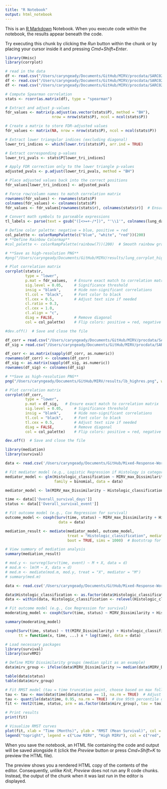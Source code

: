 ```yaml
---
title: "R Notebook"
output: html_notebook
---
```


This is an [R Markdown](http://rmarkdown.rstudio.com) Notebook. When you execute code within the notebook, the results appear beneath the code. 

Try executing this chunk by clicking the *Run* button within the chunk or by placing your cursor inside it and pressing *Cmd+Shift+Enter*. 

```r
library(Hmisc)
library(corrplot)

# read in the data
df <- read.csv("/Users/caryngeady/Documents/GitHub/MIRV/procdata/SARC021/corr_df.csv")
df <- read.csv("/Users/caryngeady/Documents/GitHub/MIRV/procdata/SARC021/lb_corr.csv")
df <- read.csv("/Users/caryngeady/Documents/GitHub/MIRV/procdata/SARC021/liqb_corr.csv")

# Compute Spearman correlation
stats <- rcorr(as.matrix(df), type = "spearman")

# Extract and adjust p-values
fdr_values <- matrix(p.adjust(as.vector(stats$P), method = "BH"), 
                     nrow = nrow(stats$P), ncol = ncol(stats$P))

# Create a matrix to store FDR-adjusted values
fdr_values <- matrix(NA, nrow = nrow(stats$P), ncol = ncol(stats$P))

# Extract lower triangular indices (excluding diagonal)
lower_tri_indices <- which(lower.tri(stats$P), arr.ind = TRUE)

# Extract corresponding p-values
lower_tri_pvals <- stats$P[lower_tri_indices]

# Apply FDR correction only to the lower triangle p-values
adjusted_pvals <- p.adjust(lower_tri_pvals, method = "BH")

# Place adjusted values back into the correct positions
fdr_values[lower_tri_indices] <- adjusted_pvals

# Force row/column names to match correlation matrix
rownames(fdr_values) <- rownames(stats$P)
colnames(fdr_values) <- colnames(stats$P)
fdr_values <- fdr_values[rownames(stats$r), colnames(stats$r)]  # Ensure exact match

# Convert math symbols to parseable expressions
tl_labels <- parse(text = gsub("([<>=+-/*])", "'\\1'", colnames(lung_data)))

# Define color palette: negative = blue, positive = red
col_palette <- colorRampPalette(c("blue", "white", "red"))(200)
# **Define Rainbow Colormap**
#col_palette <- colorRampPalette(rainbow(7))(200)  # Smooth rainbow gradient

# **Save as high-resolution PNG**
#png("/Users/caryngeady/Documents/GitHub/MIRV/results/lung_corrplot_highres.png", width = 3000, height = 3000, res = 600)  # 600 DPI

# Plot correlation matrix
corrplot(stats$r, 
         type = "lower", 
         p.mat = fdr_values,   # Ensure exact match to correlation matrix
         sig.level = 0.05,     # Significance threshold
         insig = "blank",      # Hide non-significant correlations
         tl.col = "black",     # Font color to black
         tl.cex = 0.5,         # Adjust text size if needed
         cl.ratio = 0.3,
         cl.cex = 1.0,
         cl.align = "c",
         diag = FALSE,         # Remove diagonal
         col = col_palette)    # Flip colors: positive = red, negative = blue

#dev.off()  # Save and close the file
```
```r
df_corr = read.csv("/Users/caryngeady/Documents/GitHub/MIRV/procdata/SARC021/df_corr.csv")
df_sig = read.csv("/Users/caryngeady/Documents/GitHub/MIRV/procdata/SARC021/df_sig.csv")

df_corr <- as.matrix(sapply(df_corr, as.numeric))
rownames(df_corr) <- colnames(df_corr)
df_sig <- as.matrix(sapply(df_sig, as.numeric))
rownames(df_sig) <- colnames(df_sig)

# **Save as high-resolution PNG**
png("/Users/caryngeady/Documents/GitHub/MIRV/results/lb_highres.png", width = 3000, height = 3000, res = 300)  # 300 DPI

# Plot correlation matrix
corrplot(df_corr, 
         type = "lower", 
         p.mat = df_sig,   # Ensure exact match to correlation matrix
         sig.level = 0.05,     # Significance threshold
         insig = "blank",      # Hide non-significant correlations
         tl.col = "black",     # Font color to black
         tl.cex = 0.5,         # Adjust text size if needed
         diag = FALSE,         # Remove diagonal
         col = col_palette)    # Flip colors: positive = red, negative = blue

dev.off()  # Save and close the file
```

```r

library(mediation)
library(survival)

data <- read.csv('/Users/caryngeady/Documents/GitHub/Mixed-Response-Work/mediate.csv')

# Fit mediator model (e.g., Logistic Regression if Histology is categorical)
mediator_model <- glm(Histologic_classification ~ MIRV_max_Dissimilarity, 
                      family = binomial, data = data)

mediator_model <- lm(MIRV_max_Dissimilarity ~ Histologic_classification, data=data)

time <- data[['Overall_survival_days']]
status <- data[['Overall_survival_event']]

# Fit outcome model (e.g., Cox Regression for survival)
outcome_model <- coxph(Surv(time, status) ~ MIRV_max_Dissimilarity + Histologic_classification, 
                        data = data)

mediation_result <- mediate(mediator_model, outcome_model, 
                            treat = "Histologic_classification", mediator = "MIRV_max_Dissimilarity", 
                            boot = TRUE, sims = 1000)  # Bootstrap for robustness

# View summary of mediation analysis
summary(mediation_result)

# mod.y <- survreg(Surv(time, event) ~ M + X, data = d)
# mod.m <- lm(M ~ X, data = d)
# med.m <- mediate(mod.m, mod.y, treat = "X", mediator = "M")
# summary(med.m)

```
```r

data <- read.csv('/Users/caryngeady/Documents/GitHub/Mixed-Response-Work/moderate.csv')

data$Histologic_classification <- as.factor(data$Histologic_classification)
data <- within(data, Histologic_classification <- relevel(Histologic_classification, ref = 'Other'))

# Fit outcome model (e.g., Cox Regression for survival)
moderating_model <- coxph(Surv(time, status) ~ MIRV_Dissimilarity + Histologic_classification + MIRV_Dissimilarity * Histologic_classification, data = data)

summary(moderating_model)

```

```r
coxph(Surv(time, status) ~ tt(MIRV_Dissimilarity) + Histologic_classification, 
      tt = function(x, time, ...) x * log(time), data = data)

```
```r
# Load necessary packages
library(survival)
library(survRM2)

# Define MIRV Dissimilarity groups (median split as an example)
data$mirv_group <- ifelse(data$MIRV_Dissimilarity >= median(data$MIRV_Dissimilarity), "High", "Low")

table(data$status)
table(data$mirv_group)

# Fit RMST model (tau = time truncation point, choose based on max follow-up)
tau <- tau <- max(data$time[data$status == 1], na.rm = TRUE)  # Adjust based on study follow-up (e.g., 36 months)
tau <- quantile(data$time, 0.95, na.rm = TRUE)  # Use 95th percentile of time
fit <- rmst2(time, status, arm = as.factor(data$mirv_group), tau = tau)

# Print results
print(fit)

# Visualize RMST curves
plot(fit, xlab = "Time (Months)", ylab = "RMST (Mean Survival)", col = c("red", "blue"))
legend("topright", legend = c("Low MIRV", "High MIRV"), col = c("red", "blue"), lwd = 2)
```

When you save the notebook, an HTML file containing the code and output will be saved alongside it (click the *Preview* button or press *Cmd+Shift+K* to preview the HTML file). 

The preview shows you a rendered HTML copy of the contents of the editor. Consequently, unlike *Knit*, *Preview* does not run any R code chunks. Instead, the output of the chunk when it was last run in the editor is displayed.

